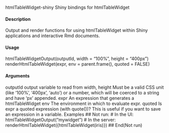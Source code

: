 htmlTableWidget-shiny Shiny bindings for htmlTableWidget

#### Description 

Output and render functions for using htmlTableWidget within Shiny applications and interactive
Rmd documents.

#### Usage 

htmlTableWidgetOutput(outputId, width = "100%", height = "400px")
renderHtmlTableWidget(expr, env = parent.frame(), quoted = FALSE)

#### Arguments 

outputId output variable to read from
width, height Must be a valid CSS unit (like '100%', '400px', 'auto') or a number, which
will be coerced to a string and have 'px' appended.
expr An expression that generates a htmlTableWidget
env The environment in which to evaluate expr.
quoted Is expr a quoted expression (with quote())? This is useful if you want to save
an expression in a variable.
Examples
## Not run:
# In the UI:
htmlTableWidgetOutput("mywidget")
# In the server:
renderHtmlTableWidget({htmlTableWidget(iris)})
## End(Not run)
